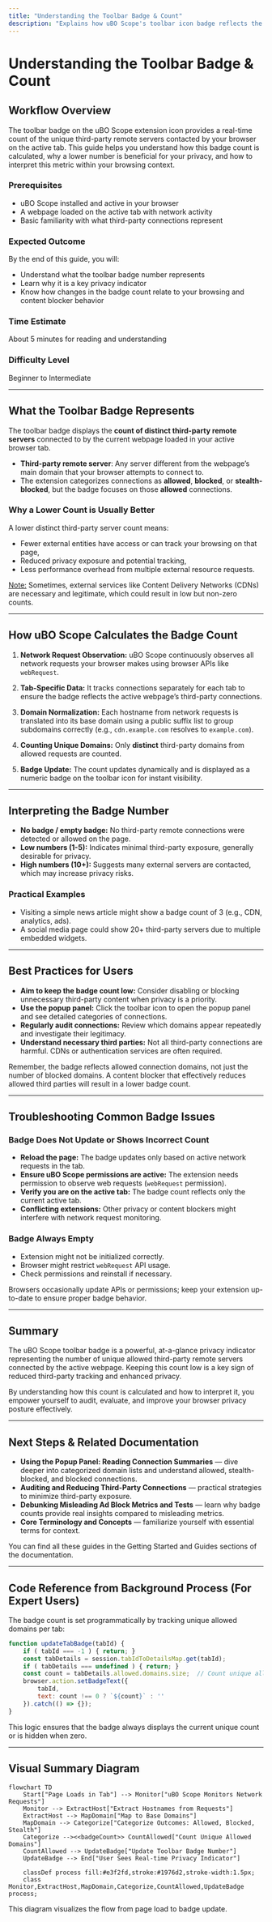 ```yaml
---
title: "Understanding the Toolbar Badge & Count"
description: "Explains how uBO Scope's toolbar icon badge reflects the number of unique third-party remote servers contacted by your browser, why a lower count is usually better, and how to connect this metric to privacy and security best practices."
---
```


# Understanding the Toolbar Badge & Count

## Workflow Overview

The toolbar badge on the uBO Scope extension icon provides a real-time count of the unique third-party remote servers contacted by your browser on the active tab. This guide helps you understand how this badge count is calculated, why a lower number is beneficial for your privacy, and how to interpret this metric within your browsing context.

### Prerequisites
- uBO Scope installed and active in your browser
- A webpage loaded on the active tab with network activity
- Basic familiarity with what third-party connections represent

### Expected Outcome
By the end of this guide, you will:
- Understand what the toolbar badge number represents
- Learn why it is a key privacy indicator
- Know how changes in the badge count relate to your browsing and content blocker behavior

### Time Estimate
About 5 minutes for reading and understanding

### Difficulty Level
Beginner to Intermediate

---

## What the Toolbar Badge Represents

The toolbar badge displays the **count of distinct third-party remote servers** connected to by the current webpage loaded in your active browser tab. 

- **Third-party remote server**: Any server different from the webpage’s main domain that your browser attempts to connect to.
- The extension categorizes connections as **allowed**, **blocked**, or **stealth-blocked**, but the badge focuses on those **allowed** connections.

### Why a Lower Count is Usually Better

A lower distinct third-party server count means:
- Fewer external entities have access or can track your browsing on that page,
- Reduced privacy exposure and potential tracking,
- Less performance overhead from multiple external resource requests.

<u>Note:</u> Sometimes, external services like Content Delivery Networks (CDNs) are necessary and legitimate, which could result in low but non-zero counts.

---

## How uBO Scope Calculates the Badge Count

1. **Network Request Observation:**
   uBO Scope continuously observes all network requests your browser makes using browser APIs like `webRequest`. 

2. **Tab-Specific Data:**
   It tracks connections separately for each tab to ensure the badge reflects the active webpage’s third-party connections.

3. **Domain Normalization:**
   Each hostname from network requests is translated into its base domain using a public suffix list to group subdomains correctly (e.g., `cdn.example.com` resolves to `example.com`).

4. **Counting Unique Domains:**
   Only **distinct** third-party domains from allowed requests are counted.

5. **Badge Update:**
   The count updates dynamically and is displayed as a numeric badge on the toolbar icon for instant visibility.

---

## Interpreting the Badge Number

- **No badge / empty badge:** No third-party remote connections were detected or allowed on the page.
- **Low numbers (1-5):** Indicates minimal third-party exposure, generally desirable for privacy.
- **High numbers (10+):** Suggests many external servers are contacted, which may increase privacy risks.

### Practical Examples
- Visiting a simple news article might show a badge count of 3 (e.g., CDN, analytics, ads).
- A social media page could show 20+ third-party servers due to multiple embedded widgets.

---

## Best Practices for Users

- **Aim to keep the badge count low:** Consider disabling or blocking unnecessary third-party content when privacy is a priority.
- **Use the popup panel:** Click the toolbar icon to open the popup panel and see detailed categories of connections.
- **Regularly audit connections:** Review which domains appear repeatedly and investigate their legitimacy.
- **Understand necessary third parties:** Not all third-party connections are harmful. CDNs or authentication services are often required.

<Tip>
Remember, the badge reflects allowed connection domains, not just the number of blocked domains. A content blocker that effectively reduces allowed third parties will result in a lower badge count.
</Tip>

---

## Troubleshooting Common Badge Issues

### Badge Does Not Update or Shows Incorrect Count
- **Reload the page:** The badge updates only based on active network requests in the tab.
- **Ensure uBO Scope permissions are active:** The extension needs permission to observe web requests (`webRequest` permission).
- **Verify you are on the active tab:** The badge count reflects only the current active tab.
- **Conflicting extensions:** Other privacy or content blockers might interfere with network request monitoring.

### Badge Always Empty
- Extension might not be initialized correctly.
- Browser might restrict `webRequest` API usage.
- Check permissions and reinstall if necessary.

<Warning>
Browsers occasionally update APIs or permissions; keep your extension up-to-date to ensure proper badge behavior.
</Warning>

---

## Summary

The uBO Scope toolbar badge is a powerful, at-a-glance privacy indicator representing the number of unique allowed third-party remote servers connected by the active webpage. Keeping this count low is a key sign of reduced third-party tracking and enhanced privacy.

By understanding how this count is calculated and how to interpret it, you empower yourself to audit, evaluate, and improve your browser privacy posture effectively.

---

## Next Steps & Related Documentation

- **Using the Popup Panel: Reading Connection Summaries** — dive deeper into categorized domain lists and understand allowed, stealth-blocked, and blocked connections.
- **Auditing and Reducing Third-Party Connections** — practical strategies to minimize third-party exposure.
- **Debunking Misleading Ad Block Metrics and Tests** — learn why badge counts provide real insights compared to misleading metrics.
- **Core Terminology and Concepts** — familiarize yourself with essential terms for context.

You can find all these guides in the Getting Started and Guides sections of the documentation.


---

## Code Reference from Background Process (For Expert Users)

The badge count is set programmatically by tracking unique allowed domains per tab:

```javascript
function updateTabBadge(tabId) {
    if ( tabId === -1 ) { return; }
    const tabDetails = session.tabIdToDetailsMap.get(tabId);
    if ( tabDetails === undefined ) { return; }
    const count = tabDetails.allowed.domains.size;  // Count unique allowed domains
    browser.action.setBadgeText({
        tabId,
        text: count !== 0 ? `${count}` : ''
    }).catch(() => {});
}
```

This logic ensures that the badge always displays the current unique count or is hidden when zero.

---

## Visual Summary Diagram

```mermaid
flowchart TD
    Start["Page Loads in Tab"] --> Monitor["uBO Scope Monitors Network Requests"]
    Monitor --> ExtractHost["Extract Hostnames from Requests"]
    ExtractHost --> MapDomain["Map to Base Domains"]
    MapDomain --> Categorize["Categorize Outcomes: Allowed, Blocked, Stealth"]
    Categorize --><<badgeCount>> CountAllowed["Count Unique Allowed Domains"]
    CountAllowed --> UpdateBadge["Update Toolbar Badge Number"]
    UpdateBadge --> End["User Sees Real-time Privacy Indicator"]

    classDef process fill:#e3f2fd,stroke:#1976d2,stroke-width:1.5px;
    class Monitor,ExtractHost,MapDomain,Categorize,CountAllowed,UpdateBadge process;
```

This diagram visualizes the flow from page load to badge update.
